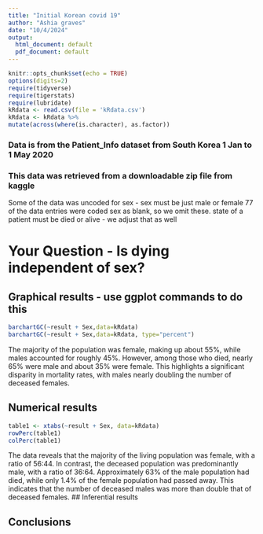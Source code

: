 ```yaml
---
title: "Initial Korean covid 19"
author: "Ashia graves"
date: "10/4/2024"
output:
  html_document: default
  pdf_document: default
---
```


```r
knitr::opts_chunk$set(echo = TRUE)
options(digits=2)
require(tidyverse)
require(tigerstats)
require(lubridate)
kRdata <- read.csv(file = 'kRdata.csv')
kRdata <- kRdata %>%
mutate(across(where(is.character), as.factor))

```
### Data is from the Patient_Info dataset from South Korea 1 Jan to 1 May 2020
### This data was retrieved from a downloadable zip file from kaggle

Some of the data was uncoded for sex - sex must be just male or female
77 of the data entries were coded sex  as blank, so we omit these.
state of a patient must be died or alive - we adjust that as well   
  
# Your Question - Is dying independent of sex?






## Graphical results - use ggplot commands to do this  



  




```r
barchartGC(~result + Sex,data=kRdata)
barchartGC(~result + Sex,data=kRdata, type="percent")

```

The majority of the population was female, making up about 55%, while males accounted for roughly 45%. However, among those who died, nearly 65% were male and about 35% were female. This highlights a significant disparity in mortality rates, with males nearly doubling the number of deceased females.




  
## Numerical results

```r
table1 <- xtabs(~result + Sex, data=kRdata)
rowPerc(table1)
colPerc(table1)
```

The data reveals that the majority of the living population was female, with a ratio of 56:44. In contrast, the deceased population was predominantly male, with a ratio of 36:64. Approximately 63% of the male population had died, while only 1.4% of the female population had passed away. This indicates that the number of deceased males was more than double that of deceased females.
## Inferential results 




## Conclusions

